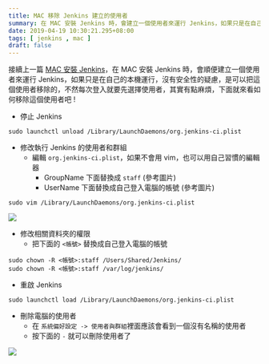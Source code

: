 ```yaml
---
title: MAC 移除 Jenkins 建立的使用者
summary: 在 MAC 安裝 Jenkins 時，會建立一個使用者來運行 Jenkins，如果只是在自己的本機運行，沒有安全性的疑慮，是可以把這個使用者移除的。
date: 2019-04-19 10:30:21.295+08:00
tags: [ jenkins , mac ]
draft: false
---
```


接續上一篇 [MAC 安裝 Jenkins](https://blog.cashwu.com/mac-install-jenkins)，在 MAC 安裝 Jenkins 時，會順便建立一個使用者來運行 Jenkins，如果只是在自己的本機運行，沒有安全性的疑慮，是可以把這個使用者移除的，不然每次登入就要先選擇使用者，其實有點麻煩，下面就來看如何移除這個使用者吧 !

- 停止 Jenkins

```shell
sudo launchctl unload /Library/LaunchDaemons/org.jenkins-ci.plist
```

- 修改執行 Jenkins 的使用者和群組
	- 編輯 `org.jenkins-ci.plist`，如果不會用 vim，也可以用自己習慣的編輯器
		- GroupName 下面替換成 `staff` (參考圖片)
		- UserName 下面替換成自己登入電腦的帳號 (參考圖片)

```shell
sudo vim /Library/LaunchDaemons/org.jenkins-ci.plist
```

![](/static/images/404.webp)

- 修改相關資料夾的權限
	- 把下面的 `<帳號>` 替換成自己登入電腦的帳號

```shell
sudo chown -R <帳號>:staff /Users/Shared/Jenkins/
sudo chown -R <帳號>:staff /var/log/jenkins/
```

- 重啟 Jenkins

```shell
sudo launchctl load /Library/LaunchDaemons/org.jenkins-ci.plist
```

- 刪除電腦的使用者
	- 在 `系統偏好設定 -> 使用者與群組`裡面應該會看到一個沒有名稱的使用者
	- 按下面的 `-` 就可以刪除使用者了

![](/static/images/404.webp)